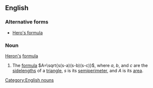 ==English==
{{wikipedia}}

===Alternative forms===
* [[Hero's formula]]

===Noun===
[[Heron]][[-'s|'s]] [[formula]] {{singulare tantum}}

# The [[formula]] <math>A=\sqrt{s(s-a)(s-b)(s-c)}</math>, where ''a'', ''b'', and ''c'' are the [[sidelength]]s of a [[triangle]], ''s'' is its [[semiperimeter]], and ''A'' is its [[area]].

[[Category:English nouns]]